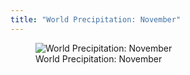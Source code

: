 ```yaml
---
title: "World Precipitation: November"
---
```


![World Precipitation: November](images/prec_11.png)